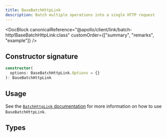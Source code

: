```yaml
---
title: BaseBatchHttpLink
description: Batch multiple operations into a single HTTP request
---
```


<DocBlock
  canonicalReference="@apollo/client/link/batch-http!BaseBatchHttpLink:class"
  customOrder={["summary", "remarks", "example"]}
/>

## Constructor signature

```ts
constructor(
  options: BaseBatchHttpLink.Options = {}
): BaseBatchHttpLink
```

## Usage

See the [`BatchHttpLink` documentation](./apollo-link-batch-http) for more information on
how to use `BaseBatchHttpLink`.

## Types

<InterfaceDetails
  canonicalReference="@apollo/client/link/batch-http!BaseBatchHttpLink.ContextOptions:interface"
  headingLevel={3}
  displayName="BaseBatchHttpLink.ContextOptions"
/>

<InterfaceDetails
  canonicalReference="@apollo/client/link/batch-http!BaseBatchHttpLink.Options:interface"
  headingLevel={3}
  displayName="BaseBatchHttpLink.Options"
/>

